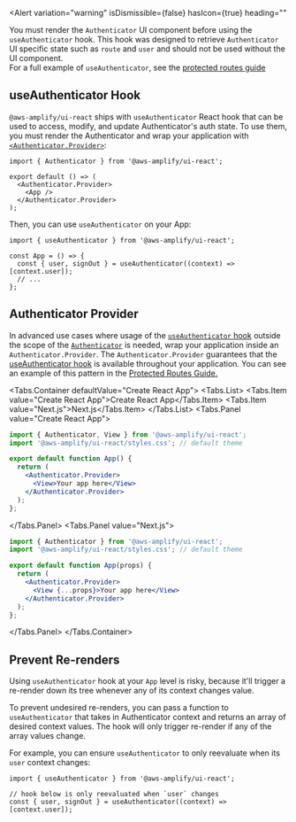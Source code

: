 
<Alert
  variation="warning"
  isDismissible={false}
  hasIcon={true}
  heading=""
  >
  You must render the `Authenticator` UI component before using the `useAuthenticator` hook. This hook was designed to retrieve `Authenticator` UI specific state such as `route` and `user` and should not be used without the UI component.
  <br/>
  For a full example of `useAuthenticator`, see the [protected routes guide](../../guides/auth-protected)
</Alert>


## useAuthenticator Hook

`@aws-amplify/ui-react` ships with `useAuthenticator` React hook that can be used to access, modify, and update Authenticator's auth state. To use them, you must render the Authenticator and wrap your application with [`<Authenticator.Provider>`](#authenticator-provider):

```tsx
import { Authenticator } from '@aws-amplify/ui-react';

export default () => (
  <Authenticator.Provider>
    <App />
  </Authenticator.Provider>
);
```

Then, you can use `useAuthenticator` on your App:

```tsx
import { useAuthenticator } from '@aws-amplify/ui-react';

const App = () => {
  const { user, signOut } = useAuthenticator((context) => [context.user]);
  // ...
};
```

## Authenticator Provider

In advanced use cases where usage of the [`useAuthenticator` hook](advanced#useauthenticator-hook) outside the scope of the [`Authenticator`](../authenticator) is needed, wrap your application inside an `Authenticator.Provider`. The `Authenticator.Provider` guarantees that the [useAuthenticator hook](advanced#useauthenticator-hook) is available throughout your application. You can see an example of this pattern in the [Protected Routes Guide.](../../guides/auth-protected)

<Tabs.Container defaultValue="Create React App">
  <Tabs.List>
    <Tabs.Item value="Create React App">Create React App</Tabs.Item>
    <Tabs.Item value="Next.js">Next.js</Tabs.Item>
  </Tabs.List>
  <Tabs.Panel value="Create React App">
```jsx
import { Authenticator, View } from '@aws-amplify/ui-react';
import '@aws-amplify/ui-react/styles.css'; // default theme

export default function App() {
  return (
    <Authenticator.Provider>
      <View>Your app here</View>
    </Authenticator.Provider>
  );
};
```
</Tabs.Panel>
<Tabs.Panel value="Next.js">
```jsx
import { Authenticator } from '@aws-amplify/ui-react';
import '@aws-amplify/ui-react/styles.css'; // default theme

export default function App(props) {
  return (
    <Authenticator.Provider>
      <View {...props}>Your app here</View>
    </Authenticator.Provider>
  );
};
```
</Tabs.Panel>
</Tabs.Container>

## Prevent Re-renders

Using `useAuthenticator` hook at your `App` level is risky, because it'll trigger a re-render down its tree whenever any of its context changes value.

To prevent undesired re-renders, you can pass a function to `useAuthenticator` that takes in Authenticator context and returns an array of desired context values. The hook will only trigger re-render if any of the array values change.

For example, you can ensure `useAuthenticator` to only reevaluate when its `user` context changes:

```tsx
import { useAuthenticator } from '@aws-amplify/ui-react';

// hook below is only reevaluated when `user` changes
const { user, signOut } = useAuthenticator((context) => [context.user]);
```
